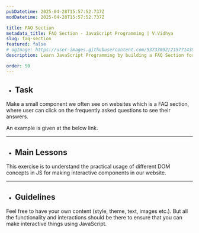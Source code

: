 ```yaml
---
pubDatetime: 2025-04-28T15:57:52.737Z
modDatetime: 2025-04-28T15:57:52.737Z

title: FAQ Section
metadata_title: FAQ Section - JavaScript Programming | V.Vidhya
slug: faq-section
featured: false
# ogImage: https://user-images.githubusercontent.com/53733092/215771435-25408246-2309-4f8b-a781-1f3d93bdf0ec.png
description: Learn JavaScript Programming by building a FAQ Section for a website with V.Vidhya.

order: 50
---
```



- ## Task

Make a small component we often see on websites which is a FAQ section, where user can click on the frequently asked questions to see their answers.

An example is given at the below link.

<LinkMd href="https://virtualvidhya.github.io/miniprojects-js/faq/" title="WebPage Preview" />

---

- ## Main Lessons

This exercise is to understand the practical usage of different DOM concepts in JS for making interactive components in our website.

---

- ## Guidelines

Feel free to have your own content (style, theme, text, images etc.). But all the functionality and interactions should be there to ensure that you can make interactive things using JavaScript.
